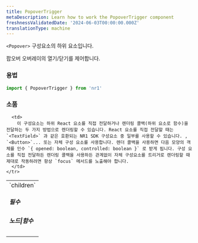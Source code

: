 ```yaml
---
title: PopoverTrigger
metaDescription: Learn how to work the PopoverTrigger component
freshnessValidatedDate: '2024-06-03T00:00:00.000Z'
translationType: machine
---
```


`<Popover>` 구성요소의 하위 요소입니다.

팝오버 오버레이의 열기/닫기를 제어합니다.

### 용법

```js
import { PopoverTrigger } from 'nr1'
```

### 소품

<table>
  <tbody>
    <tr>
      <td>
        `children` <h5>필수</h5> <h5>노드|함수</h5>
      </td>

      <td>
        이 구성요소는 하위 React 요소를 직접 전달하거나 렌더링 콜백(하위 요소로 함수)을 전달하는 두 가지 방법으로 렌더링할 수 있습니다. React 요소를 직접 전달할 때는 `<TextField>` 과 같은 호환되는 NR1 SDK 구성요소 중 일부를 사용할 수 있습니다. , `<Button>`... 또는 자체 구성 요소를 사용합니다. 렌더 콜백을 사용하면 다음 모양의 객체를 인수 `{ opened: boolean, controlled: boolean }` 로 받게 됩니다. 구성 요소를 직접 전달하든 렌더링 콜백을 사용하든 관계없이 자체 구성요소를 트리거로 렌더링할 때 제대로 작동하려면 항상 `focus` 메서드를 노출해야 합니다.
      </td>
    </tr>
  </tbody>
</table>